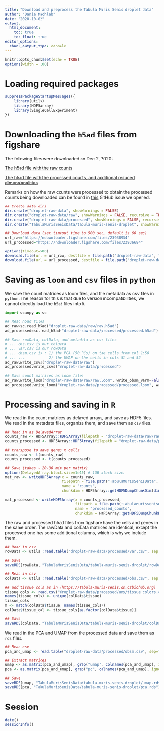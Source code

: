 ```yaml
---
title: "Download and preprocess the Tabula Muris Senis droplet data"
author: "Dania Machlab"
date: "2020-10-02"
output:
  html_document:
    toc: true
    toc_float: true
editor_options: 
  chunk_output_type: console
---
```


```r
knitr::opts_chunk$set(echo = TRUE)
options(width = 100)
```

# Loading required packages

```r
suppressPackageStartupMessages({
    library(utils)
    library(HDF5Array)
    library(SingleCellExperiment)
})
```

# Downloading the `h5ad` files from figshare

The following files were downloaded on Dec 2, 2020:

[The h5ad file with the raw counts](https://figshare.com/articles/dataset/Processed_files_to_use_with_scanpy_/8273102?file=23938934)

[The h5ad file with the processed counts, and additional reduced dimensionalities](https://figshare.com/articles/dataset/Processed_files_to_use_with_scanpy_/8273102?file=23936684)

Remarks on how the raw counts were processed to obtain the processed counts being downloaded can be found in [this](https://github.com/czbiohub/tabula-muris-senis/issues/19) GitHub issue we opened.


```r
## Create data dirs
dir.create("droplet-raw-data", showWarnings = FALSE)
dir.create("droplet-raw-data/raw", showWarnings = FALSE, recursive = TRUE)
dir.create("droplet-raw-data/processed", showWarnings = FALSE, recursive = TRUE)
dir.create("TabulaMurisSenisData/tabula-muris-senis-droplet", showWarnings = FALSE, recursive = TRUE)

## Download data (set timeout time to 500 sec, default is 60 sec)
url_raw="https://ndownloader.figshare.com/files/23938934"
url_processed="https://ndownloader.figshare.com/files/23936684"

options(timeout=500)
download.file(url = url_raw, destfile = file.path("droplet-raw-data", "raw", "raw.h5ad"))
download.file(url = url_processed, destfile = file.path("droplet-raw-data", "processed", "processed.h5ad"))
```


# Saving as `loom` and `csv` files in `python`

We save the count matrices as loom files, and the metadata as csv files in `python`. The reason for this is that due to version incompatibilities, we cannot directly load the `h5ad` files into `R`.

```python
import scanpy as sc

## Read h5ad files
ad_raw=sc.read_h5ad("droplet-raw-data/raw/raw.h5ad")
ad_processed=sc.read_h5ad("droplet-raw-data/processed/processed.h5ad")

## Save rowData, colData, and metadata as csv files
# ... obs.csv is our colData
# ... var.csv is our rowData
# ... obsm.csv is : 1) the PCA (50 PCs) on the cells from col 1:50
# ... ...           2) the UMAP on the cells in cols 51 and 52
ad_raw.write_csvs("droplet-raw-data/raw")
ad_processed.write_csvs("droplet-raw-data/processed")

## Save count matrices as loom files
ad_raw.write_loom("droplet-raw-data/raw/raw.loom", write_obsm_varm=False)
ad_processed.write_loom("droplet-raw-data/processed/processed.loom", write_obsm_varm=False)
```


# Processing and saving in `R`

We read in the count matrices as delayed arrays, and save as HDF5 files. We read in the metadata files, organize them, and save them as `csv` files.

```r
## Read in as DelayedArray
counts_raw <- HDF5Array::HDF5Array(filepath = "droplet-raw-data/raw/raw.loom", name = "matrix")
counts_processed <- HDF5Array::HDF5Array(filepath = "droplet-raw-data/processed/processed.loom", name = "matrix")

## transpose to have genes x cells
counts_raw <- t(counts_raw)
counts_processed <- t(counts_processed)

## Save (takes ~ 20-30 min per matrix)
options(DelayedArray.block.size=1e10) # 1GB block size.
mat_raw <- writeHDF5Array(x = counts_raw, 
                          filepath = file.path("TabulaMurisSenisData", "tabula-muris-senis-droplet", "counts.h5"), 
                          name = "counts", 
                          chunkdim = HDF5Array::getHDF5DumpChunkDim(dim(counts_raw)))

mat_processed <- writeHDF5Array(x = counts_processed, 
                                filepath = file.path("TabulaMurisSenisData", "tabula-muris-senis-droplet", "processed_counts.h5"), 
                                name = "processed_counts", 
                                chunkdim = HDF5Array::getHDF5DumpChunkDim(dim(counts_processed)))
```

The raw and processed h5ad files from figshare have the cells and genes in the same order. The rawData and colData matrices are identical, except the processed one has some additional columns, which is why we include them.

```r
## Read in csv
rowData <- utils::read.table("droplet-raw-data/processed/var.csv", sep = ",", header = TRUE)

## Save
saveRDS(rowData, "TabulaMurisSenisData/tabula-muris-senis-droplet/rowData.rds")
```


```r
## Read in csv
colData <- utils::read.table("droplet-raw-data/processed/obs.csv", sep = ",", header = TRUE)

## add tissue cols as in (https://tabula-muris-senis.ds.czbiohub.org)
tissue_cols <- read.csv("droplet-raw-data/processed/uns/tissue_colors.csv", header = FALSE)[,1]
names(tissue_cols) <- unique(colData$tissue)
tissue_cols
m <- match(colData$tissue, names(tissue_cols))
colData$tissue_col <- tissue_cols[as.factor(colData$tissue)]

## Save
saveRDS(colData, "TabulaMurisSenisData/tabula-muris-senis-droplet/colData.rds")
```

We read in the PCA and UMAP from the processed data and save them as `rds` files.

```r
## Read csv
pca_and_umap <- read.table("droplet-raw-data/processed/obsm.csv", sep=",", header = TRUE)

## Extract matrices
umap <- as.matrix(pca_and_umap[, grep("umap", colnames(pca_and_umap), ignore.case = TRUE)])
pca <- as.matrix(pca_and_umap[, grep("pc", colnames(pca_and_umap), ignore.case = TRUE)])

## Save
saveRDS(umap, "TabulaMurisSenisData/tabula-muris-senis-droplet/umap.rds")
saveRDS(pca, "TabulaMurisSenisData/tabula-muris-senis-droplet/pca.rds")
```

# Session

```r
date()
sessionInfo()
```

